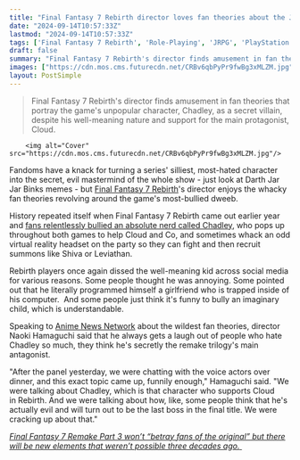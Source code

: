 ```yaml
---
title: "Final Fantasy 7 Rebirth director loves fan theories about the JRPG's most-bullied dweeb: 'Some people think he's actually evil and will turn out to be the last boss'"
date: "2024-09-14T10:57:33Z"
lastmod: "2024-09-14T10:57:33Z"
tags: ['Final Fantasy 7 Rebirth', 'Role-Playing', 'JRPG', 'PlayStation 5', 'Square Enix', 'Chadley']
draft: false
summary: "Final Fantasy 7 Rebirth's director finds amusement in fan theories that portray the game's unpopular character, Chadley, as a secret villain, despite his well-meaning nature and support for the main protagonist, Cloud."
images: ["https://cdn.mos.cms.futurecdn.net/CRBv6qbPyPr9fwBg3xMLZM.jpg"]
layout: PostSimple
---
```

> Final Fantasy 7 Rebirth's director finds amusement in fan theories that portray the game's unpopular character, Chadley, as a secret villain, despite his well-meaning nature and support for the main protagonist, Cloud.


        <img alt="Cover" src="https://cdn.mos.cms.futurecdn.net/CRBv6qbPyPr9fwBg3xMLZM.jpg"/>
        
Fandoms have a knack for turning a series' silliest, most-hated character into the secret, evil mastermind of the whole show - just look at Darth Jar Jar Binks memes - but [Final Fantasy 7 Rebirth](https://www.gamesradar.com/final-fantasy-7-rebirth-guide/)'s director enjoys the whacky fan theories revolving around the game's most-bullied dweeb.

History repeated itself when Final Fantasy 7 Rebirth came out earlier year and [fans relentlessly bullied an absolute nerd called Chadley](https://www.gamesradar.com/4-years-later-final-fantasy-7-rebirth-fans-are-doing-exactly-what-they-did-in-remake-bullying-a-well-meant-dweeb-called-chadley/), who pops up throughout both games to help Cloud and Co, and sometimes whack an odd virtual reality headset on the party so they can fight and then recruit summons like Shiva or Leviathan.

Rebirth players once again dissed the well-meaning kid across social media for various reasons. Some people thought he was annoying. Some pointed out that he literally programmed himself a girlfriend who is trapped inside of his computer.  And some people just think it's funny to bully an imaginary child, which is understandable. 

Speaking to [Anime News Network](https://www.animenewsnetwork.com/interview/2024-09-13/recreating-a-video-game-classic-with-final-fantasy-vii-rebirth-naoki-hamaguchi-yoshinori-kitase-and-/.213851) about the wildest fan theories, director Naoki Hamaguchi said that he always gets a laugh out of people who hate Chadley so much, they think he's secretly the remake trilogy's main antagonist. 

"After the panel yesterday, we were chatting with the voice actors over dinner, and this exact topic came up, funnily enough," Hamaguchi said. "We were talking about Chadley, which is that character who supports Cloud in Rebirth. And we were talking about how, like, some people think that he's actually evil and will turn out to be the last boss in the final title. We were cracking up about that."

[<em>Final Fantasy 7 Remake Part 3 won’t “betray fans of the original” but there will be new elements that weren’t possible three decades ago.</em> ](https://www.gamesradar.com/games/final-fantasy/final-fantasy-7-remake-part-3-wont-betray-the-fans-of-the-original-jrpg-but-there-will-be-new-elements-that-bring-a-new-happiness/)
        